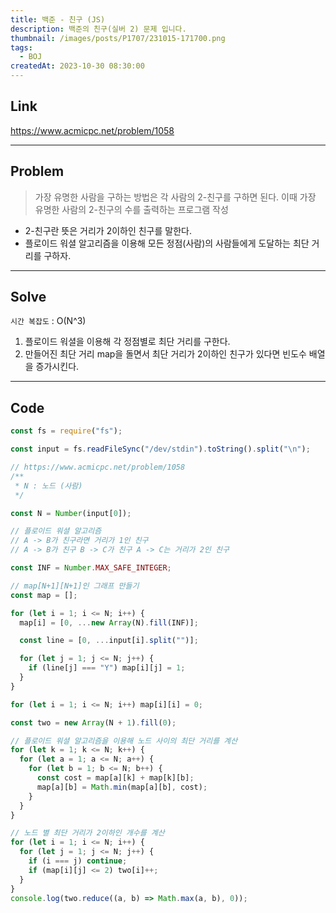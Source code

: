 ```yaml
---
title: 백준 - 친구 (JS)
description: 백준의 친구(실버 2) 문제 입니다.
thumbnail: /images/posts/P1707/231015-171700.png
tags:
  - BOJ
createdAt: 2023-10-30 08:30:00
---
```


## Link

https://www.acmicpc.net/problem/1058

<hr />

## Problem

> 가장 유명한 사람을 구하는 방법은 각 사람의 2-친구를 구하면 된다. 이때 가장 유명한 사람의 2-친구의 수를 출력하는 프로그램 작성

- 2-친구란 뜻은 거리가 2이하인 친구를 말한다.
- 플로이드 워셜 알고리즘을 이용해 모든 정점(사람)의 사람들에게 도달하는 최단 거리를 구하자.
<hr />

## Solve

`시간 복잡도` : O(N^3)

1. 플로이드 워셜을 이용해 각 정점별로 최단 거리를 구한다.
2. 만들어진 최단 거리 map을 돌면서 최단 거리가 2이하인 친구가 있다면 빈도수 배열을 증가시킨다.

<hr />

## Code

```javascript
const fs = require("fs");

const input = fs.readFileSync("/dev/stdin").toString().split("\n");

// https://www.acmicpc.net/problem/1058
/**
 * N : 노드 (사람)
 */

const N = Number(input[0]);

// 플로이드 워셜 알고리즘
// A -> B가 친구라면 거리가 1인 친구
// A -> B가 친구 B -> C가 친구 A -> C는 거리가 2인 친구

const INF = Number.MAX_SAFE_INTEGER;

// map[N+1][N+1]인 그래프 만들기
const map = [];

for (let i = 1; i <= N; i++) {
  map[i] = [0, ...new Array(N).fill(INF)];

  const line = [0, ...input[i].split("")];

  for (let j = 1; j <= N; j++) {
    if (line[j] === "Y") map[i][j] = 1;
  }
}

for (let i = 1; i <= N; i++) map[i][i] = 0;

const two = new Array(N + 1).fill(0);

// 플로이드 워셜 알고리즘을 이용해 노드 사이의 최단 거리를 계산
for (let k = 1; k <= N; k++) {
  for (let a = 1; a <= N; a++) {
    for (let b = 1; b <= N; b++) {
      const cost = map[a][k] + map[k][b];
      map[a][b] = Math.min(map[a][b], cost);
    }
  }
}

// 노드 별 최단 거리가 2이하인 개수를 계산
for (let i = 1; i <= N; i++) {
  for (let j = 1; j <= N; j++) {
    if (i === j) continue;
    if (map[i][j] <= 2) two[i]++;
  }
}
console.log(two.reduce((a, b) => Math.max(a, b), 0));
```
